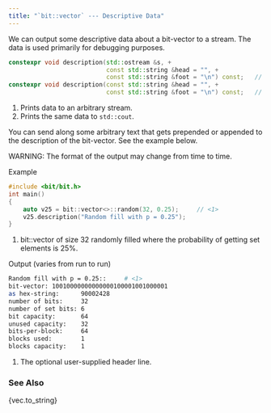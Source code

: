 ```yaml
---
title: "`bit::vector` --- Descriptive Data"
---
```


We can output some descriptive data about a bit-vector to a stream.
The data is used primarily for debugging purposes.

```cpp
constexpr void description(std::ostream &s, +
                           const std::string &head = "", +
                           const std::string &foot = "\n") const;   // <1>
constexpr void description(const std::string &head = "", +
                           const std::string &foot = "\n") const;   // <2>
```
1. Prints data to an arbitrary stream.
2. Prints the same data to `std::cout`.

You can send along some arbitrary text that gets prepended or appended to the description of the bit-vector.
See the example below.

WARNING: The format of the output may change from time to time.

[Example]{.bt}
```cpp
#include <bit/bit.h>
int main()
{
    auto v25 = bit::vector<>::random(32, 0.25);     // <1>
    v25.description("Random fill with p = 0.25");
}
```
1. bit::vector of size 32 randomly filled where the probability of getting set elements is 25%.

[Output (varies from run to run)]{.bt}
```bash
Random fill with p = 0.25::     # <1>
bit-vector: 10010000000000000100001001000001
as hex-string:      90002428
number of bits:     32
number of set bits: 6
bit capacity:       64
unused capacity:    32
bits-per-block:     64
blocks used:        1
blocks capacity:    1
```
1. The optional user-supplied header line.

### See Also
{vec.to_string}